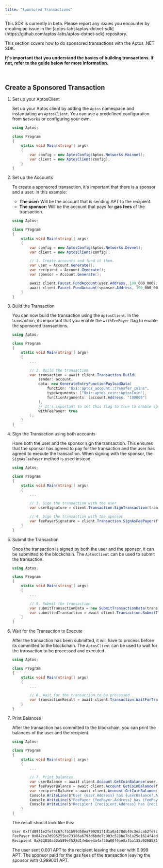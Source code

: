 ```yaml
---
title: "Sponsored Transactions"
---
```


<Aside type="caution" emoji="❗">
  This SDK is currently in beta. Please report any issues you encounter by
  creating an issue in the
  [aptos-labs/aptos-dotnet-sdk](https://github.com/aptos-labs/aptos-dotnet-sdk)
  repository.
</Aside>

This section covers how to do sponsored transactions with the Aptos .NET SDK.






**It&apos;s important that you understand the basics of building transactions. If not, refer to the guide below for more information.**

<br />



<LinkCard href="/build/sdks/dotnet-sdk/transactions/basic-transactions" title="Basic Transactions" description="Learn how to build basic transactions with the Aptos .NET SDK." />



## Create a Sponsored Transaction



<Steps>

1. Set up your AptosClient

   Set up your Aptos client by adding the `Aptos` namespace and instantiating an `AptosClient`. You can use a predefined
   configuration from `Networks` or configuring your own.

   ```csharp filename="Program.cs"  {1-1, 7-8}
   using Aptos;

   class Program
   {
       static void Main(string[] args)
       {
           var config = new AptosConfig(Aptos.Networks.Mainnet);
           var client = new AptosClient(config);
       }
   }
   ```

2. Set up the Accounts

   To create a sponsored transaction, it&apos;s important that there is a sponsor and a user. In this example:

   - **The user:** Will be the account that is sending APT to the recipient.
   - **The sponsor:** Will be the account that pays for **gas fees** of the transaction.

   ```csharp filename="Program.cs" {10-16}
   using Aptos;

   class Program
   {
       static void Main(string[] args)
       {
           var config = new AptosConfig(Aptos.Networks.Devnet);
           var client = new AptosClient(config);

           // 1. Create accounts and fund it them.
           var user = Account.Generate();
           var recipient = Account.Generate();
           var sponsor = Account.Generate();

           await client.Faucet.FundAccount(user.Address, 100_000_000);
           await client.Faucet.FundAccount(sponsor.Address, 100_000_000);
       }
   }
   ```

3. Build the Transaction

   You can now build the transaction using the `AptosClient`. In the transaction, its important that you
   enable the `withFeePayer` flag to enable the sponsored transactions.

   ```csharp filename="Program.cs" {9-19}
   using Aptos;

   class Program
   {
       static void Main(string[] args)
       {
           ...

           // 2. Build the transaction
           var transaction = await client.Transaction.Build(
               sender: account,
               data: new GenerateEntryFunctionPayloadData(
                   function: "0x1::aptos_account::transfer_coins",
                   typeArguments: ["0x1::aptos_coin::AptosCoin"],
                   functionArguments: [account.Address, "100000"]
               ),
               // It's important to set this flag to true to enable sponsored transactions
               withFeePayer: true
           );
       }
   }
   ```

4. Sign the Transaction using both accounts

   Have both the user and the sponsor sign the transaction. This ensures that the sponsor has agreed
   to pay for the transaction and the user has agreed to execute the transaction. When signing with
   the sponsor, the `SignAsFeePayer` method is used instead.

   ```csharp filename="Program.cs" {9-13}
   using Aptos;

   class Program
   {
       static void Main(string[] args)
       {
           ...

           // 3. Sign the transaction with the user
           var userSignature = client.Transaction.SignTransaction(transaction);

           // 4. Sign the transaction with the sponsor
           var feePayerSignature = client.Transaction.SignAsFeePayer(feePayer, transaction);
       }
   }
   ```

5. Submit the Transaction

   Once the transaction is signed by both the user and the sponsor, it can be submitted to the blockchain. The `AptosClient` can be
   used to submit the transaction.

   ```csharp filename="Program.cs" {9-11}
   using Aptos;

   class Program
   {
       static void Main(string[] args)
       {
           ...

           // 5. Submit the transaction
           var submitTransactionData = new SubmitTransactionData(transaction, userSignature, feePayerSignature);
           var submittedTransaction = await client.Transaction.SubmitTransaction(submitTransactionData);
       }
   }
   ```

6. Wait for the Transaction to Execute

   After the transaction has been submitted, it will have to process before its committed to the blockchain. The `AptosClient` can be
   used to wait for the transaction to be processed and executed.

   ```csharp filename="Program.cs" {8-9}
   using Aptos;

   class Program
   {
       static void Main(string[] args)
       {
           ...

           // 6. Wait for the transaction to be processed
           var transactionResult = await client.Transaction.WaitForTransaction(submittedTransaction.Hash);
       }
   }
   ```

7. Print Balances

   After the transaction has committed to the blockchain, you can print the balances of the user and the recipient.

   ```csharp filename="Program.cs" {9-15}
   using Aptos;

   class Program
   {
       static void Main(string[] args)
       {
           ...

           // 7. Print balances
           var userBalance = await client.Account.GetCoinBalance(user.Address);
           var feePayerBalance = await client.Account.GetCoinBalance(feePayer.Address);
           var recipientBalance = await client.Account.GetCoinBalance(recipient.Address);
           Console.WriteLine($"User {user.Address} has {userBalance?.Amount ?? 0} APT");
           Console.WriteLine($"FeePayer {feePayer.Address} has {feePayerBalance?.Amount ?? 0} APT");
           Console.WriteLine($"Recipient {recipient.Address} has {recipientBalance?.Amount ?? 0} APT");
       }
   }
   ```

   The result should look like this:

   ```bash
   User 0xffd89f1e2fef8c67cfb1b99d58ea799281f1d1a0a178db49c3eacab2fe7c0735 has 99900000 APT
   FeePayer 0x842ca7d995255ee73186a6793d6bde7c983c528be7b1a25e1614f4eddb744d4c has 99900100 APT
   Recipient 0x823010a52a589ef528d14ebee4a4af56a00f0ae8afba135c9268581a960e21d7 has 100000 APT
   ```

   The user sent 0.001 APT to the recipient leaving the user with 0.999 APT. The sponsor paid
   for the gas fees of the transaction leaving the sponsor with 0.999001 APT.

</Steps>
